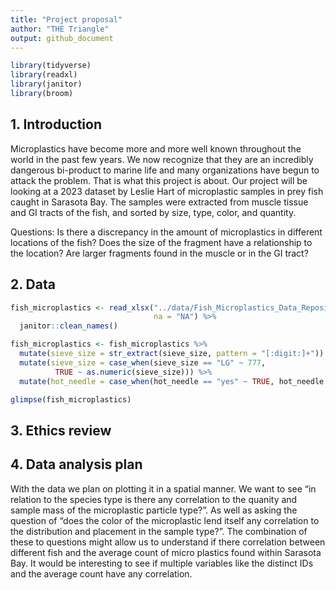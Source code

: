 ```yaml
---
title: "Project proposal"
author: "THE Triangle"
output: github_document
---
```


```r
library(tidyverse)
library(readxl)
library(janitor)
library(broom)
```

## 1. Introduction
Microplastics have become more and more well known throughout the world in the past few years. We now recognize that they are an incredibly dangerous bi-product to marine life and many organizations have begun to attack the problem. That is what this project is about. Our project will be looking at a 2023 dataset by Leslie Hart of microplastic samples in prey fish caught in Sarasota Bay. The samples were extracted from muscle tissue and GI tracts of the fish, and sorted by size, type, color, and quantity.

Questions:
Is there a discrepancy in the amount of microplastics in different locations of the fish?
Does the size of the fragment have a relationship to the location? Are larger fragments found in the muscle or in the GI tract?



## 2. Data

```r
fish_microplastics <- read_xlsx("../data/Fish_Microplastics_Data_Repository.xlsx", 
                                na = "NA") %>%
  janitor::clean_names() 

fish_microplastics <- fish_microplastics %>%
  mutate(sieve_size = str_extract(sieve_size, pattern = "[:digit:]+")) %>%
  mutate(sieve_size = case_when(sieve_size == "LG" ~ 777,
          TRUE ~ as.numeric(sieve_size))) %>%
  mutate(hot_needle = case_when(hot_needle == "yes" ~ TRUE, hot_needle == "no" ~ FALSE))
```
```r
glimpse(fish_microplastics)
```
## 3. Ethics review


## 4. Data analysis plan
With the data we plan on plotting it in a spatial manner. We want to see "in relation to the species type is there any correlation to the quanity and sample mass of the microplastic particle type?". As well as asking the question of "does the color of the microplastic lend itself any correlation to the distribution and placement in the sample type?". The combination of these to questions might allow us to understand if there correlation between different fish and the average count of micro plastics found within Sarasota Bay. It would be interesting to see if multiple variables like the distinct IDs and the average count have any correlation.


